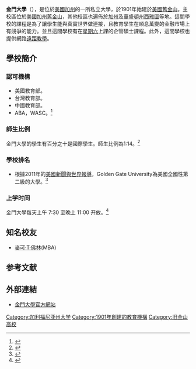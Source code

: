 {{otheruses|subject=位於美國加州的一所大學|other=位於[[中華民國|中華民國]][[福建省_(中華民國)|福建省]]金門縣的一所大學|國立金門大學}}
{{Infobox University
| Name =金門大學
| EnglishName =Golden Gate University
| SealImage = Entrance to Golden Gate University.JPG
| SealInfo =
| Motto =拉丁文：Civium in moribus rei publicae salus
(英文: "The welfare of the state depends upon the morals of its citizens")
| Established =1901年
| Type =私立
| President =Dan Angel
| Chancellor =
| Location =[[美國|美國]][[加州|加州]]
| Campus =
| AreaTotal =
| Department =
| Staff = 
| Faculty =
| Professor =
| Associate Professor =
| Assistant Professor =
| Lecturer =
| Student =5,300
| Undergraduate =
| Postgraduate =
| Adult education =
| Distance education =
| 4-year technological program =
| 2-year technological program =
| Affiliations =
| Colors =Blue 和 White 
| Website =http://www.ggu.edu 
}}
'''金門大學'''（{{lang-en|Golden Gate University}}），是位於[[美國|美國]][[加州|加州]]的一所私立大學，於1901年始建於[[美國|美國]][[舊金山|舊金山]]。主校區位於[[美國|美國]][[加州|加州]][[舊金山|舊金山]]，其他校區也遍佈於[[加州|加州]]及[[華盛頓州|華盛頓州]][[西雅圖|西雅圖]]等地。這間學校的課程是為了讓學生能與真實世界做連接，且教育學生在順息萬變的金融市場上有競爭的能力。並且這間學校有在[[星期六|星期六]]上課的企管碩士課程。此外，這間學校也提供網路[[遠距教學|遠距教學]]。

== 學校簡介 ==
=== 認可機構 ===
*美國教育部。
*台灣教育部。
*中國教育部。
*ABA，WASC。<ref>{{cite web |url=http://www.ustudy.org.tw/USACOLLEGE/college/CA.htm |title=存档副本 |accessdate=2009-11-04  |deadurl=yes |archiveurl=https://web.archive.org/web/20091026021722/http://www.ustudy.org.tw/USACOLLEGE/college/CA.htm |archivedate=2009-10-26 }}</ref>

=== 師生比例 ===
金門大學的學生有百分之十是國際學生。師生比例為1:14。<ref>{{cite web |url=http://www.ggu.edu/about/FastFacts |title=存档副本 |accessdate=2007-11-15 |deadurl=yes |archiveurl=https://web.archive.org/web/20071108004912/https://www.ggu.edu/about/FastFacts |archivedate=2007-11-08 }}</ref>

=== 學校排名 ===
*根據2011年的[[美國新聞與世界報導|美國新聞與世界報導]]，Golden Gate University為美國全國性第二級的大學。<ref>{{Cite web |url=http://colleges.usnews.rankingsandreviews.com/best-colleges/san-francisco-ca/golden-gate-university-1205/@@Academics_overview.html |title=存档副本 |accessdate=2009-09-13 |archive-date=2009-09-29 |archive-url=https://web.archive.org/web/20090929025046/http://colleges.usnews.rankingsandreviews.com/best-colleges/san-francisco-ca/golden-gate-university-1205/@@Academics_overview.html |dead-url=no }}</ref>

=== 上学时间 ===
金門大學每天上午 7:30 至晚上 11:00 开放。<ref>{{Cite web|url=https://zaubee.com/biz/golden-gate-university-qvjbw30s |title=金門大學 |publisher=|archiveurl=https://web.archive.org/web/20220618174535/https://zaubee.com/biz/golden-gate-university-qvjbw30s |archivedate=June 18, 2022}}</ref>

==知名校友==
* [[麥可·T·佛林|麥可·T·佛林]](MBA)

==参考文献==
{{reflist}}

== 外部連結 ==
*[http://www.ggu.edu 金門大學官方網站] {{Wayback|url=http://www.ggu.edu/ |date=19961105184849 }}
{{旧金山大学群}}
{{加利福尼亞州的學院和大學}}
{{DEFAULTSORT:Golden Gate University}}
[[Category:加利福尼亚州大学|Category:加利福尼亚州大学]]
[[Category:1901年創建的教育機構|Category:1901年創建的教育機構]]
[[Category:旧金山高校|Category:旧金山高校]]